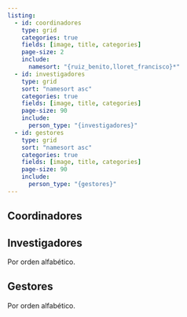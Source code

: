 ```yaml
---
listing: 
  - id: coordinadores
    type: grid
    categories: true
    fields: [image, title, categories]
    page-size: 2
    include:
      namesort: "{ruiz_benito,lloret_francisco}*" 
  - id: investigadores
    type: grid
    sort: "namesort asc"
    categories: true
    fields: [image, title, categories]
    page-size: 90
    include:
      person_type: "{investigadores}"
  - id: gestores
    type: grid
    sort: "namesort asc"
    categories: true
    fields: [image, title, categories]
    page-size: 90
    include:
      person_type: "{gestores}"
---
```


## Coordinadores

:::{#coordinadores}
:::

## Investigadores
Por orden alfabético. 

:::{#investigadores}
:::

## Gestores
Por orden alfabético. 

:::{#gestores}
:::
